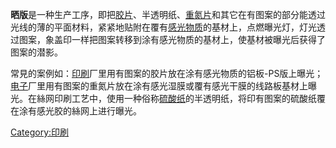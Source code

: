 {{unreferenced|time=2013-06-13T18:14:49+00:00}}

'''晒版'''是一种生产工序，即把[[胶片|胶片]]、半透明纸、[[重氮片|重氮片]]和其它在有图案的部分能透过光线的薄的平面材料，紧紧地贴附在覆有[[感光物质|感光物质]]的基材上，点燃曝光灯，灯光透过图案，象盖印一样把图案转移到涂有感光物质的基材上，使基材被曝光后获得了图案的潜影。

常見的案例如：[[印刷|印刷]]厂里用有图案的胶片放在涂有感光物质的铝板-PS版上曝光；[[电子|电子]]厂里用有图案的重氮片放在涂有感光湿膜或覆有感光干膜的线路板基材上曝光。在絲网印刷工艺中，使用一种俗称[[硫酸纸|硫酸纸]]的半透明纸，将印有图案的硫酸纸覆在涂有感光胶的絲网上进行曝光。

[[Category:印刷|Category:印刷]]